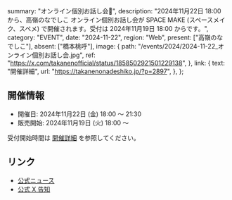   summary: "オンライン個別お話し会📢",
  description:
    "2024年11月22日 18:00 から、高嶺のなでしこ オンライン個別お話し会が SPACE MAKE (スペースメイク、スペメ) で開催されます。受付は 2024年11月19日 18:00 からです。",
  category: "EVENT",
  date: "2024-11-22",
  region: "Web",
  present: ["高嶺のなでしこ"],
  absent: ["橋本桃呼"],
  image: {
    path: "/events/2024/2024-11-22_オンライン個別お話し会.jpg",
    ref: "https://x.com/takanenofficial/status/1858502921501229138",
  },
  link: {
    text: "開催詳細",
    url: "https://takanenonadeshiko.jp/?p=2897",
  },
};

## 開催情報

- 開催日: 2024年11月22日 (金) 18:00 〜 21:30
- 販売開始: 2024年11月19日 (火) 18:00 〜

受付開始時間は [開催詳細](https://takanenonadeshiko.jp/?p=2897) を参照してください。

## リンク

- [公式ニュース](https://takanenonadeshiko.jp/?p=2897)
- [公式 X 告知](https://x.com/takanenofficial/status/1858502921501229138)
